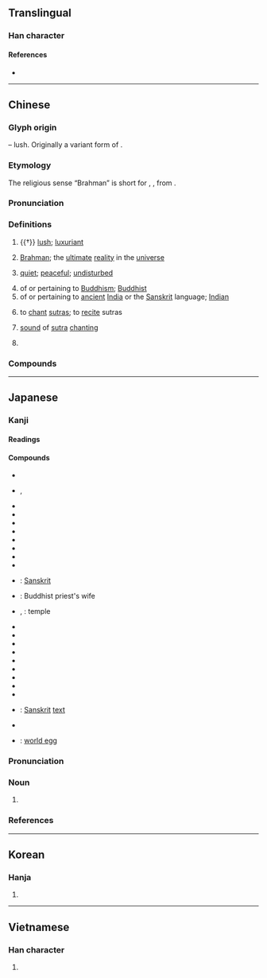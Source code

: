 {{character info/new}}
==Translingual==

===Han character===
{{Han char|rn=75|rad=木|as=07|sn=11|four=44217|canj=DDHNI|ids=⿱林凡}}

====References====
* {{Han ref|kx=0531.090|dkj=14888|dj=0919.100|hdz=21210.050|uh=68B5|ud=26805|bh=B1EB|bd=45547}}

----

==Chinese==
{{zh-forms}}
{{zh-wp}}

===Glyph origin===
{{Han etym}}
{{Han compound|林|凡|ls=psc|c1=s|c2=p|t1=forest}} – lush. Originally a variant form of {{och-l|芃}}.

===Etymology===
The religious sense “Brahman” is short for {{ltc-l|梵摩|id=2,1}}, {{ltc-l|梵覽摩|id=2,1,1}}, from {{bor|zh|sa|ब्रह्मन्|'''ब्रह्म'''न्|[[Brahman]]}}.

===Pronunciation===
{{zh-pron
|m=fàn
|c=faan4,faan6
|mn=huān
|md=huáng
|w=3ve
|mc=y
|oc=y
|cat=a,pn,v,n
}}

===Definitions===
{{zh-hanzi}}

# {{†}} [[lush]]; [[luxuriant]]
# {{lb|zh|religion}} [[Brahman]]; the [[ultimate]] [[reality]] in the [[universe]] {{gloss|concept in Hinduism}}
# {{lb|zh|figurative}} [[quiet]]; [[peaceful]]; [[undisturbed]]
# of or pertaining to [[Buddhism]]; [[Buddhist]]
# of or pertaining to [[ancient]] [[India]] or the [[Sanskrit]] language; [[Indian]]
# {{lb|zh|Buddhism}} to [[chant]] [[sutra]]s; to [[recite]] sutras
# {{lb|zh|Buddhism}} [[sound]] of [[sutra]] [[chanting]]
# {{surname|lang=zh}}

===Compounds===
{{zh-der|梵語:[[Sanskrit]]|梵蒂岡|梵教|大梵天|梵唄|梵王宮|梵學|梵本|梵眾|梵筴|梵剎|梵書|梵天|梵文|琳宮梵宇|梵啞鈴|梵音|梵宇|薄伽梵|華梵大學}}

----

==Japanese==

===Kanji===
{{ja-kanji|grade=|rs=木07}}

====Readings====
{{ja-readings
|goon=ぼん
|kanon=はん
}}

====Compounds====
{{der-top|Compounds}}
* {{ja-r|釈梵|しゃくぼん}}
* {{ja-r|薄伽梵|ばがぼん}}, {{ja-r|婆伽梵|ばがぼん}}
* {{ja-r|梵論|ぼろ}}
* {{ja-r|梵論字|ぼろんじ}}
* {{ja-r|梵王|ぼんおう}}
* {{ja-r|梵音|ぼんおん}}
* {{ja-r|梵我一如|ぼんごいちにょ}}
* {{ja-r|梵学|ぼんがく}}
* {{ja-r|梵行|ぼんぎょう}}
* {{ja-r|梵宮|ぼんぐう}}
* {{ja-r|梵語|ぼんご}}: [[Sanskrit]]
* {{ja-r|梵妻|ぼんさい}}: Buddhist priest's wife
* {{ja-r|梵刹|ぼんさつ}}, {{ja-r|梵刹|ぼんせつ}}: temple
* {{ja-r|梵讃|ぼんさん}}
* {{ja-r|梵志|ぼんし}}
* {{ja-r|梵字|ぼんじ}}
* {{ja-r|梵書|ぼんしょ}}
* {{ja-r|梵鐘|ぼんしょう}}
* {{ja-r|梵砌|ぼんぜい}}
* {{ja-r|梵僧|ぼんそう}}
* {{ja-r|梵天|ぼんてん}}
* {{ja-r|梵唄|ぼんばい}}
* {{ja-r|梵文|ぼんぶん}}: [[Sanskrit]] [[text]]
* {{ja-r|梵網経|ぼんもうきょう}}
* {{ja-r|梵卵|ぼんらん}}: [[world egg]]
{{der-bottom}}

{{ja-kanjitab|ぼん|yomi=o}}

===Pronunciation===
{{ja-pron|yomi=goon|ぼん|acc=1|acc_ref=DJR|acc2=0|acc2_ref=DJR}}

===Noun===
{{ja-noun|ぼん}}

# {{abbreviation of|梵語|lang=ja}}

===References===
<references/>

----

==Korean==

===Hanja===
{{ko-hanja|hangeul=범|eumhun=|rv=beom|mr=pŏm|y=pem}}

# {{defn|lang=ko|sort=木07}}

----

==Vietnamese==

===Han character===
{{vi-hantu|[[phạn]], [[phạm]]|rs=木07}}

# {{defn|lang=vi|sort=木07}}